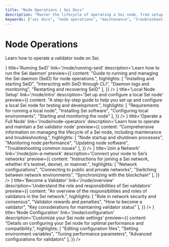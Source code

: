 ```yaml
---
title: "Node Operations | Sei Docs"
description: "Master the lifecycle of operating a Sei node, from setup and joining networks to maintenance and troubleshooting."
keywords: ["sei docs", "node operations", "maintenance", "troubleshooting", "web3 docs"]
---
```



# Node Operations

Learn how to operate a validator node on Sei.

<div className='grid grid-cols-1 md:grid-cols-3 gap-4 my-8'>
  <LinkCard
    icon={<IconRotateClockwise />}
    title='Running SeiD'
    link='/node/running-seid'
    description='Learn how to run the Sei daemon'
    preview={{
      content: "Guide to running and managing the Sei daemon (SeiD) for node operations.",
      highlights: [
        "Installing and starting SeiD",
        "Interacting with SeiD through CLI",
        "Daemon logs and monitoring",
        "Restarting and recovering SeiD"
      ],
    }}
  />
  <LinkCard
    icon={<IconServer />}
    title='Local Node Setup'
    link='/node/intro'
    description='Set up and configure a local Sei node'
    preview={{
      content: "A step-by-step guide to help you set up and configure a local Sei node for testing and development.",
      highlights: [
        "Requirements for running a local node",
        "Installing Sei software",
        "Configuring local environments",
        "Starting and monitoring the node"
      ],
    }}
  />
  <LinkCard
    icon={<IconSettings />}
    title='Operate a Full Node'
    link='/node/node-operators'
    description='Learn how to operate and maintain a Sei validator node'
    preview={{
      content: "Comprehensive information on managing the lifecycle of a Sei node, including maintenance and troubleshooting.",
      highlights: [
        "Node startup and shutdown processes",
        "Monitoring node performance",
        "Updating node software",
        "Troubleshooting common issues"
      ],
    }}
  />
  <LinkCard
    icon={<IconPlug />}
    title='Join a Network'
    link='/node/join-a-network'
    description='Connect your node to Sei’s networks'
    preview={{
      content: "Instructions for joining a Sei network, whether it's testnet, devnet, or mainnet.",
      highlights: [
        "Network configurations",
        "Connecting to public and private networks",
        "Switching between network environments",
        "Synchronizing with the blockchain"
      ],
    }}
  />
  <LinkCard
    icon={<IconShieldCheck />}
    title='Become a Validator'
    link='/node/overview'
    description='Understand the role and responsibilities of Sei validators'
    preview={{
      content: "An overview of the responsibilities and roles of validators in the Sei network.",
      highlights: [
        "Role in network security and consensus",
        "Validator rewards and penalties",
        "How to become a validator",
        "Key considerations for maintaining validator status"
      ],
    }}
  />
  <LinkCard
    icon={<IconAdjustmentsHorizontal />}
    title='Node Configuration'
    link='/node/configuration'
    description='Customize your Sei node settings'
    preview={{
      content: "Details on configuring your Sei node for optimal performance and compatibility.",
      highlights: [
        "Editing configuration files",
        "Setting environment variables",
        "Tuning performance parameters",
        "Advanced configurations for validators"
      ],
    }}
  />
</div>
